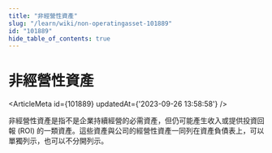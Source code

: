 ```yaml
---
title: "非經營性資產"
slug: "/learn/wiki/non-operatingasset-101889"
id: "101889"
hide_table_of_contents: true
---
```



# 非經營性資產

<ArticleMeta id={101889} updatedAt={'2023-09-26 13:58:58'} />
<div className='border-solid border-b border-t-0 my-4 border-[var(--ifm-color-gray-300)]' />

非經營性資產是指不是企業持續經營的必需資產，但仍可能產生收入或提供投資回報 (ROI) 的一類資產。這些資產與公司的經營性資產一同列在資產負債表上，可以單獨列示，也可以不分開列示。
